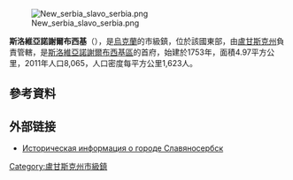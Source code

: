 {{Unreferenced|time=2015-09-16T02:41:00+00:00}}
[[Image:New_serbia_slavo_serbia.png|thumb]]

'''斯洛維亞諾謝爾布西基'''（{{lang-uk|Слов'яносербськ}}），是[[烏克蘭|烏克蘭]]的市級鎮，位於該國東部，由[[盧甘斯克州|盧甘斯克州]]負責管轄，是[[斯洛維亞諾謝爾布西基區|斯洛維亞諾謝爾布西基區]]的首府，始建於1753年，面積4.97平方公里，2011年人口8,065，人口密度每平方公里1,623人。

{{coord|48|41|47|N|38|58|54|E|source:ukwiki_region:UA_scale:30000_type:city|display=title}}

==參考資料==
{{reflist}}

==外部链接==
* [http://www.surnameindex.info/info/ekaterinoslav/slavyanoserbsk/slavyanoserbsk/index.html Историческая информация о городе Славяносербск] {{ref-ru}}

{{DEFAULTSORT:Слов'яносербськ}}
[[Category:盧甘斯克州市級鎮|Category:盧甘斯克州市級鎮]]


{{Luhansk-geo-stub}}